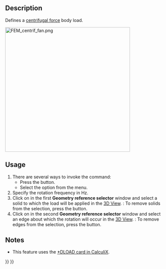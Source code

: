 <languages/>
<translate>

<!--T:1-->
{{Docnav
|[[FEM_ConstraintPressure|Pressure Load]]
|[[FEM_ConstraintSelfWeight|Gravity Load]]
|[[FEM_Workbench|FEM]]
|IconL=FEM_ConstraintPressure.svg
|IconR=FEM_ConstraintSelfWeight.svg
|IconC=Workbench_FEM.svg
}}

<!--T:2-->
{{GuiCommandContainer|
{{GuiCommand
|Name=FEM ConstraintCentrif
|MenuLocation=Model → Mechanical Boundary Conditions and Loads → Centrifugal Load
|Workbenches=[[FEM_Workbench|FEM]]
|Shortcut=
|Version=0.20
|SeeAlso=
}}
{{GuiCommandFemInfo
|Solvers=CalculiX
}}
}}

==Description== <!--T:3-->

<!--T:4-->
Defines a [https://en.wikipedia.org/wiki/Centrifugal_force centrifugal force] body load.

</translate>
[[Image:FEM_centrif_fan.png|400px]]
<translate>
<!--T:10-->
{{Caption|Fan subjected to centrifugal force load}}

==Usage== <!--T:5-->

<!--T:6-->
# There are several ways to invoke the command:
#* Press the {{Button|[[Image:FEM_ConstraintCentrif.svg|16px]] [[FEM_ConstraintCentrif|Centrifugal Load]]}} button.
#* Select the {{MenuCommand|Model → Mechanical Boundary Conditions and Loads → [[Image:FEM_ConstraintCentrif.svg|16px]] Centrifugal Load}} option from the menu.
# Specify the rotation frequency in Hz.
# Click on {{Button|Add}} in the first '''Geometry reference selector''' window and select a solid to which the load will be applied in the [[3D_View|3D View]]. {{Version|1.1}}: To remove solids from the selection, press the {{Button|Remove}} button.
# Click on {{Button|Add}} in the second '''Geometry reference selector''' window and select an edge about which the rotation will occur in the [[3D_View|3D View]]. {{Version|1.1}}: To remove edges from the selection, press the {{Button|Remove}} button.

==Notes== <!--T:8-->

<!--T:9-->
* This feature uses the [https://web.mit.edu/calculix_v2.7/CalculiX/ccx_2.7/doc/ccx/node190.html *DLOAD card in CalculiX].


<!--T:7-->
{{Docnav
|[[FEM_ConstraintPressure|Pressure Load]]
|[[FEM_ConstraintSelfWeight|Gravity Load]]
|[[FEM_Workbench|FEM]]
|IconL=FEM_ConstraintPressure.svg
|IconR=FEM_ConstraintSelfWeight.svg
|IconC=Workbench_FEM.svg
}}

</translate>
{{FEM_Tools_navi{{#translation:}}}}
{{Userdocnavi{{#translation:}}}}